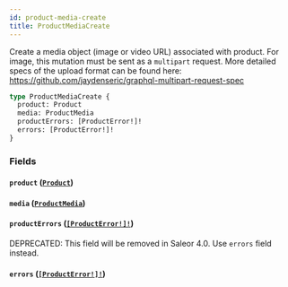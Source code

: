```yaml
---
id: product-media-create
title: ProductMediaCreate
---
```


Create a media object (image or video URL) associated with product. For image, this mutation must be sent as a `multipart` request. More detailed specs of the upload format can be found here: https://github.com/jaydenseric/graphql-multipart-request-spec

```graphql
type ProductMediaCreate {
  product: Product
  media: ProductMedia
  productErrors: [ProductError!]!
  errors: [ProductError!]!
}
```

### Fields

#### `product` ([`Product`](../../../developer/api-reference/objects/product))

#### `media` ([`ProductMedia`](../../../developer/api-reference/objects/product-media))

#### `productErrors` ([`[ProductError!]!`](../../../developer/api-reference/objects/product-error))

<span class="badge badge--warning">DEPRECATED: This field will be removed in Saleor 4.0. Use `errors` field instead.</span>

#### `errors` ([`[ProductError!]!`](../../../developer/api-reference/objects/product-error))
